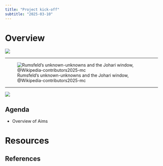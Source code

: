 ```yaml
---
title: "Project kick-off"
subtitle: "2025-03-10"
---
```


# Overview

![](../include/img/databrary-logo.png)

---

![Rumsfeld's unknown-unknowns and the Johari window, @Wikipedia-contributors2025-mc](../include/img/ johari-window-wikipedia.png)

---

![](https://cdn.vertex42.com/ExcelTemplates/Images/eisenhower-matrix-urgent-important-four-quadrants.png){fig-align="center"}

## Agenda

- Overview of Aims

# Resources

## References
